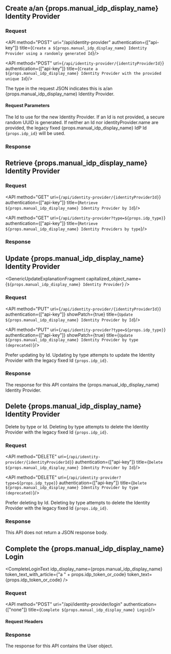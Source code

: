 
## Create a/an {props.manual_idp_display_name} Identity Provider

### Request

<API method="POST" uri="/api/identity-provider" authentication={["api-key"]} title={`Create a ${props.manual_idp_display_name} Identity Provider using a randomly generated Id`}/>

<API method="POST" uri={`/api/identity-provider/{identityProviderId}`} authentication={["api-key"]} title={`Create a ${props.manual_idp_display_name} Identity Provider with the provided unique Id`}/>

The <InlineField>type</InlineField> in the request JSON indicates this is a/an {props.manual_idp_display_name} Identity Provider.

#### Request Parameters

<APIBlock>
  <APIField name="identityProviderId" type="UUID" optional defaults="secure random UUID" since="1.61.0">
    The Id to use for the new Identity Provider. If an Id is not provided, a secure random UUID is generated. If neither an Id nor <InlineField>identityProvider.name</InlineField> are provided, the legacy fixed {props.manual_idp_display_name} IdP Id <code>{props.idp_id}</code> will be used.
  </APIField>
</APIBlock>

<OauthIdpRequestBody idp_lowercase={props.idp_lowercase}
                     idp_type={props.idp_type}
                     idp_display_name={props.manual_idp_display_name}
                     idp_linking_strategy={props.idp_linking_strategy}
                     idp_login_method={props.idp_login_method}
                     idp_since={props.idp_since}
                     optional_tag={props.optional_tag} />

### Response

<StandardPostResponseCodes never_search_error />

<OauthIdpResponseBody idp_lowercase={props.idp_lowercase}
                      idp_type={props.idp_type}
                      idp_display_name={props.manual_idp_display_name}
                      idp_linking_strategy={props.idp_linking_strategy}
                      idp_login_method={props.idp_login_method}
                      idp_since={props.idp_since}
                      idp_id={props.idp_id}
                      optional_tag={props.optional_tag} />


## Retrieve {props.manual_idp_display_name} Identity Provider


### Request

<API method="GET" uri={`/api/identity-provider/{identityProviderId}`} authentication={["api-key"]} title={`Retrieve ${props.manual_idp_display_name} Identity Provider by Id`}/>

<API method="GET" uri={`/api/identity-provider?type=${props.idp_type}`} authentication={["api-key"]} title={`Retrieve ${props.manual_idp_display_name} Identity Providers by type`}/>

### Response

<StandardGetResponseCodes never_search_error />

<OauthIdpResponseBody idp_lowercase={props.idp_lowercase}
                      idp_type={props.idp_type}
                      idp_display_name={props.manual_idp_display_name}
                      idp_linking_strategy={props.idp_linking_strategy}
                      idp_login_method={props.idp_login_method}
                      idp_since={props.idp_since}
                      idp_id={props.idp_id}
                      optional_tag={props.optional_tag} />


## Update {props.manual_idp_display_name} Identity Provider

<GenericUpdateExplanationFragment capitalized_object_name={`${props.manual_idp_display_name} Identity Provider`} />

### Request

<API method="PUT" uri={`/api/identity-provider/{identityProviderId}`} authentication={["api-key"]} showPatch={true} title={`Update ${props.manual_idp_display_name} Identity Provider by Id`}/>

<API method="PUT" uri={`/api/identity-provider?type=${props.idp_type}`} authentication={["api-key"]} showPatch={true} title={`Update ${props.manual_idp_display_name} Identity Provider by type (deprecated)`}/>

<DeprecatedSince since="1.61.0">Prefer updating by Id. Updating by type attempts to update the Identity Provider with the legacy fixed Id <code>{props.idp_id}</code>.</DeprecatedSince>

<OauthIdpRequestBody idp_lowercase={props.idp_lowercase}
                     idp_type={props.idp_type}
                     idp_display_name={props.manual_idp_display_name}
                     idp_linking_strategy={props.idp_linking_strategy}
                     idp_since={props.idp_since}
                     optional_tag={props.optional_tag} />
### Response

The response for this API contains the {props.manual_idp_display_name} Identity Provider.

<StandardPutResponseCodes never_search_error />

<OauthIdpResponseBody idp_lowercase={props.idp_lowercase}
                      idp_type={props.idp_type}
                      idp_display_name={props.manual_idp_display_name}
                      idp_linking_strategy={props.idp_linking_strategy}
                      idp_since={props.idp_since}
                      idp_id={props.idp_id}
                      optional_tag={props.optional_tag} />


## Delete {props.manual_idp_display_name} Identity Provider

Delete by type or Id. Deleting by type attempts to delete the Identity Provider with the legacy fixed Id <code>{props.idp_id}</code>.

### Request

<API method="DELETE" uri={`/api/identity-provider/{identityProviderId}`} authentication={["api-key"]} title={`Delete ${props.manual_idp_display_name} Identity Provider by Id`}/>

<API method="DELETE" uri={`/api/identity-provider?type=${props.idp_type}`} authentication={["api-key"]} title={`Delete ${props.manual_idp_display_name} Identity Provider by type (deprecated)`}/>

<DeprecatedSince since="1.61.0">Prefer deleting by Id. Deleting by type attempts to delete the Identity Provider with the legacy fixed Id <code>{props.idp_id}</code>.</DeprecatedSince>

### Response

This API does not return a JSON response body.

<StandardDeleteResponseCodes never_search_error />


## Complete the {props.manual_idp_display_name} Login

<CompleteLoginText idp_display_name={props.manual_idp_display_name} token_text_with_article={"a " + props.idp_token_or_code} token_text={props.idp_token_or_code} />

### Request

<API method="POST" uri="/api/identity-provider/login" authentication={["none"]} title={`Complete ${props.manual_idp_display_name} Login`}/>

#### Request Headers

<APIBlock>
  <div class="border-t-2"></div>
  <XForwardedForHeader />
  <XFusionauthTenantIdHeaderScopedOperationRowOnly />
</APIBlock>

<IdentityProviderLoginRequestBody idp_token_or_code={props.idp_token_or_code}
                                  idp_display_name={props.manual_idp_display_name}
                                  idp_lowercase={props.idp_lowercase}
                                  idp_since={props.idp_since} />

### Response

The response for this API contains the User object.

<IdentityProviderLoginResponseBody idp_display_name={props.manual_idp_display_name} />
